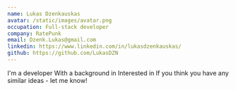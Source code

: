 ```yaml
---
name: Lukas Dzenkauskas
avatar: /static/images/avatar.png
occupation: Full-stack developer
company: RatePunk
email: Dzenk.Lukas@gmail.com
linkedin: https://www.linkedin.com/in/lukasdzenkauskas/
github: https://github.com/LukasDZN
---
```


I'm a developer
With a background in
Interested in
If you think you have any similar ideas - let me know!

